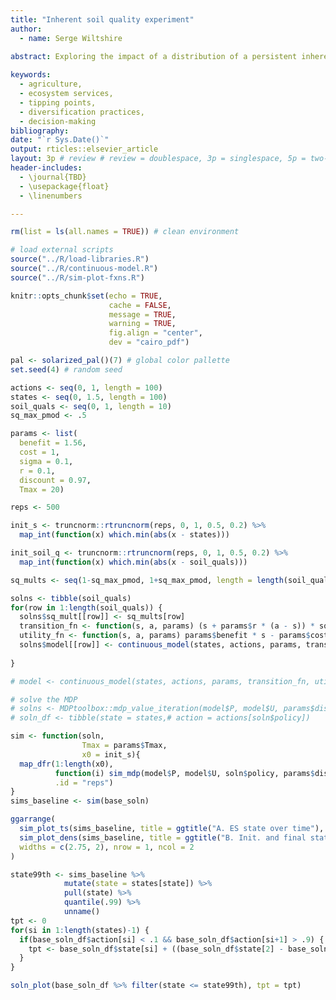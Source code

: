 ```yaml
---
title: "Inherent soil quality experiment"
author:
  - name: Serge Wiltshire
    
abstract: Exploring the impact of a distribution of a persistent inherent soil quality factor.

keywords:
  - agriculture,
  - ecosystem services,
  - tipping points,
  - diversification practices,
  - decision-making
bibliography: 
date: "`r Sys.Date()`"
output: rticles::elsevier_article
layout: 3p # review # review = doublespace, 3p = singlespace, 5p = two-column
header-includes: 
  - \journal{TBD}
  - \usepackage{float}
  - \linenumbers

---
```


```r
rm(list = ls(all.names = TRUE)) # clean environment

# load external scripts
source("../R/load-libraries.R")
source("../R/continuous-model.R")
source("../R/sim-plot-fxns.R")

knitr::opts_chunk$set(echo = TRUE,
                      cache = FALSE,
                      message = TRUE,
                      warning = TRUE,
                      fig.align = "center",
                      dev = "cairo_pdf")

pal <- solarized_pal()(7) # global color pallette
set.seed(4) # random seed
```
  

```r

actions <- seq(0, 1, length = 100)
states <- seq(0, 1.5, length = 100)
soil_quals <- seq(0, 1, length = 10)
sq_max_pmod <- .5

params <- list(
  benefit = 1.56, 
  cost = 1, 
  sigma = 0.1, 
  r = 0.1, 
  discount = 0.97, 
  Tmax = 20)

```


```r
reps <- 500

init_s <- truncnorm::rtruncnorm(reps, 0, 1, 0.5, 0.2) %>% 
  map_int(function(x) which.min(abs(x - states)))

init_soil_q <- truncnorm::rtruncnorm(reps, 0, 1, 0.5, 0.2) %>% 
  map_int(function(x) which.min(abs(x - soil_quals)))

```


```r

sq_mults <- seq(1-sq_max_pmod, 1+sq_max_pmod, length = length(soil_quals))

solns <- tibble(soil_quals)
for(row in 1:length(soil_quals)) {
  solns$sq_mult[[row]] <- sq_mults[row]
  transition_fn <- function(s, a, params) (s + params$r * (a - s)) * sq_mults[row]
  utility_fn <- function(s, a, params) params$benefit * s - params$cost * a
  solns$model[[row]] <- continuous_model(states, actions, params, transition_fn, utility_fn)
  
}

# model <- continuous_model(states, actions, params, transition_fn, utility_fn)

# solve the MDP
# solns <- MDPtoolbox::mdp_value_iteration(model$P, model$U, params$discount)
# soln_df <- tibble(state = states,# action = actions[soln$policy])
```


```r
sim <- function(soln, 
                Tmax = params$Tmax,
                x0 = init_s){
  map_dfr(1:length(x0), 
          function(i) sim_mdp(model$P, model$U, soln$policy, params$discount, x0 = x0[i], Tmax = Tmax), 
          .id = "reps")
}
sims_baseline <- sim(base_soln)

```


```r

ggarrange(
  sim_plot_ts(sims_baseline, title = ggtitle("A. ES state over time"), rmarmod = -5), 
  sim_plot_dens(sims_baseline, title = ggtitle("B. Init. and final state"), tpos = "panel", lab_lo_peak = TRUE, lab_hi_peak = TRUE, lmarmod = -5), 
  widths = c(2.75, 2), nrow = 1, ncol = 2
)

```


```r

state99th <- sims_baseline %>% 
            mutate(state = states[state]) %>% 
            pull(state) %>% 
            quantile(.99) %>% 
            unname()
tpt <- 0
for(si in 1:length(states)-1) {
  if(base_soln_df$action[si] < .1 && base_soln_df$action[si+1] > .9) {
    tpt <- base_soln_df$state[si] + ((base_soln_df$state[2] - base_soln_df$state[1]) / 2)
  }
}

soln_plot(base_soln_df %>% filter(state <= state99th), tpt = tpt)

```
